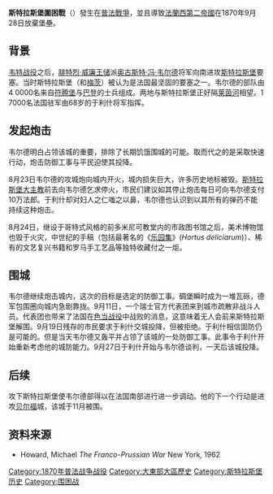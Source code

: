 {{Expand language|en|time=2019-11-15T18:49:59+00:00}}
{{other uses|解放史特拉斯堡}}
{{Infobox Military Conflict
|image=[[File:StrasbourgSiege.png|280px]]
|caption="战争：施特拉斯堡陷落——法国战俘离去" (《[[伦敦新闻画报|伦敦新闻画报]]》1870年10月5日号)
|partof=[[普法战争|普法战争]]
|conflict=斯特拉斯堡围困战
|date=1870年8月15日-9月28日
|place=[[法国|法国]]，[[斯特拉斯堡|斯特拉斯堡]]
|result=德军胜利
|combatant1=[[File:Flagge_Großherzogtum_Baden_(1871-1891).svg|22px]] [[巴登大公国|巴登]]<br>[[File:Flagge_Königreich_Württemberg.svg|22px]] [[符腾堡王国|符腾堡]]
|combatant2={{flagicon|France}} [[法兰西第二帝国|法国]]
|commander1=[[卡尔·威廉·弗里德里希·奥古斯特·列奥波德，冯·韦尔德伯爵|奥古斯特·冯·韦尔德]]  
|commander2=于利什(Uhrich)将军{{POW}}
|strength1=40,000
|strength2=23,000
|casualties1=9,332
|casualties2=2,500人死亡或受傷<br>17,000人投降
|}}
{{Campaignbox Franco-Prussian War}}
'''斯特拉斯堡圍困戰'''（{{Lang-en|Siege of Strasbourg}}）發生在[[普法戰爭|普法戰爭]]，並且導致[[法蘭西第二帝國|法蘭西第二帝國]]在1870年9月28日放棄堡壘。

==背景==
[[韦特战役|韦特战役]]之后，[[腓特烈三世_(普鲁士)|腓特烈·威廉王储]]派[[奥古斯特·冯·韦尔德|奥古斯特·冯·韦尔德]]将军向南进攻[[斯特拉斯堡|斯特拉斯堡]]要塞。当时斯特拉斯堡（和[[梅茨|梅茨]]）被认为是法国最坚固的要塞之一。韦尔德的部队由4 0000名来自[[符腾堡王国|符腾堡]]与[[巴登大公国|巴登]]的士兵组成。两地与斯特拉斯堡正好隔[[莱茵河|莱茵河]]相望。1 7000名法国驻军由68岁的于利什将军指挥。

==发起炮击==
韦尔德明白占领该城的重要，排除了长期饥饿围城的可能。取而代之的是采取快速行动，炮击防御工事与平民迫使其投降。

8月23日韦尔德的攻城炮向城内开火，城内损失巨大，许多历史地标被毁。[[斯特拉斯堡大主教|斯特拉斯堡大主教]]前去向韦尔德乞求停火，市民们建议如其停止炮击每日可向韦尔德支付10万法郎。于利什却对妇人之仁嗤之以鼻，韦尔德也认识到以其所有的弹药不能持续这种炮击。

8月24日，继设于哥特式风格的前多米尼可教堂内的市政图书馆之后，美术博物馆也毁于火灾，中世纪的手稿（包括最著名的《[[乐园集|乐园集]]》(''Hortus deliciarum'')）、稀有的文艺复兴书籍和罗马手工艺品等独特收藏付之一炬。

==围城==
韦尔德继续炮击城内，这次的目标是选定的防御工事。碉堡瞬时成为一堆瓦砾，德军包围圈向城内急剧靠拢。9月11日，一个瑞士官方代表团来到城市疏散非战斗人员。代表团也带来了法国在[[色当战役|色当战役]]中战败的消息，这意味着无人会前来斯特拉斯堡解围。9月19日残存的市民要求于利什交城投降，但被拒绝。于利什相信固防仍是可能的。但是当天韦尔德又轰平并占领了该城的一处防御工事。此事令于利什开始重新考虑他的城防能力。9月27日于利什开始与韦尔德谈判，一天后该城投降。

==后续==
攻下斯特拉斯堡使韦尔德部得以在法国南部进行进一步调动。他的下一个行动是进攻[[贝尔福|贝尔福]]城，该城于11月被围。

==资料来源==
*Howard, Michael ''The Franco-Prussian War'' New York, 1962

[[Category:1870年普法战争战役|Category:1870年普法战争战役]]
[[Category:大東部大區歷史|Category:大東部大區歷史]]
[[Category:斯特拉斯堡历史|Category:斯特拉斯堡历史]]
[[Category:围困战|Category:围困战]]